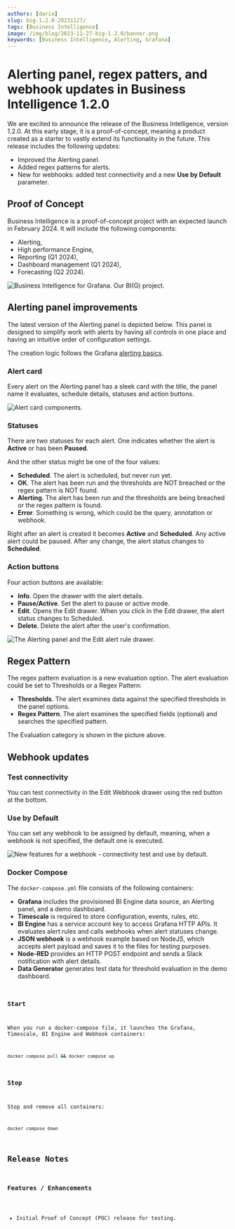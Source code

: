 ```yaml
---
authors: [daria]
slug: big-1.2.0-20231127/
tags: [Business Intelligence]
image: /img/blog/2023-11-27-big-1.2.0/banner.png
keywords: [Business Intelligence, Alerting, Grafana]
---
```



# Alerting panel, regex patters, and webhook updates in Business Intelligence 1.2.0

We are excited to announce the release of the Business Intelligence, version 1.2.0. At this early stage, it is a proof-of-concept, meaning a product created as a starter to vastly extend its functionality in the future.
This release includes the following updates:

- Improved the Alerting panel.
- Added regex patterns for alerts.
- New for webhooks: added test connectivity and a new **Use by Default** parameter.

<Shorts id="X2An_gbxX5k" title="Business Intelligence 1.2.0 for Grafana." />

## Proof of Concept

Business Intelligence is a proof-of-concept project with an expected launch in February 2024. It will include the following components:

- Alerting,
- High performance Engine,
- Reporting (Q1 2024),
- Dashboard management (Q1 2024),
- Forecasting (Q2 2024).

<Image
  title="Business Intelligence for Grafana. Our BI(G) project."
  src="/img/big/concept.png"
/>

## Alerting panel improvements

The latest version of the Alerting panel is depicted below. This panel is designed to simplify work with alerts by having all controls in one place and having an intuitive order of configuration settings.

The creation logic follows the Grafana [alerting basics](/big/alerting/).

### Alert card

Every alert on the Alerting panel has a sleek card with the title, the panel name it evaluates, schedule details, statuses and action buttons.

<Image
  title="Alert card components."
  src="/img/blog/2023-11-27-big-1.2.0/alert-card.png"
/>

### Statuses

There are two statuses for each alert. One indicates whether the alert is **Active** or has been **Paused**.

And the other status might be one of the four values:

- **Scheduled**. The alert is scheduled, but never run yet.
- **OK**. The alert has been run and the thresholds are NOT breached or the regex pattern is NOT found.
- **Alerting**. The alert has been run and the thresholds are being breached or the regex pattern is found.
- **Error**. Something is wrong, which could be the query, annotation or webhook.

Right after an alert is created it becomes **Active** and **Scheduled**. Any active alert could be paused. After any change, the alert status changes to **Scheduled**.

### Action buttons

Four action buttons are available:

- **Info**. Open the drawer with the alert details.
- **Pause/Active**. Set the alert to pause or active mode.
- **Edit**. Opens the Edit drawer. When you click in the Edit drawer, the alert status changes to Scheduled.
- **Delete**. Delete the alert after the user's confirmation.

<Image
  title="The Alerting panel and the Edit alert rule drawer."
  src="/img/blog/2023-11-27-big-1.2.0/alerting-panel.png"
/>

## Regex Pattern

The regex pattern evaluation is a new evaluation option. The alert evaluation could be set to Thresholds or a Regex Pattern:

- **Thresholds**. The alert examines data against the specified thresholds in the panel options.
- **Regex Pattern**. The alert examines the specified fields (optional) and searches the specified pattern.

The Evaluation category is shown in the picture above.

## Webhook updates

### Test connectivity

You can test connectivity in the Edit Webhook drawer using the red button at the bottom.

### Use by Default

You can set any webhook to be assigned by default, meaning, when a webhook is not specified, the default one is executed.

<Image
  title="New features for a webhook - connectivity test and use by default."
  src="/img/blog/2023-11-27-big-1.2.0/webhook.png"
/>

<GettingStarted />

### Docker Compose

The `docker-compose.yml` file consists of the following containers:

- **Grafana** includes the provisioned BI Engine data source, an Alerting panel, and a demo dashboard.
- **Timescale** is required to store configuration, events, rules, etc.
- **BI Engine** has a service account key to access Grafana HTTP APIs. It evaluates alert rules and calls webhooks when alert statuses change.
- **JSON webhook** is a webhook example based on NodeJS, which accepts alert payload and saves it to the files for testing purposes.
- **Node-RED** provides an HTTP POST endpoint and sends a Slack notification with alert details.
- **Data Generator** generates test data for threshold evaluation in the demo dashboard.

<Code
  url="https://github.com/VolkovLabs/business-intelligence/blob/main/docker-compose.yml"
  language="yaml"
/>

### Start

When you run a docker-compose file, it launches the Grafana, Timescale, BI Engine and Webhook containers:

```sh
docker compose pull && docker compose up
```

### Stop

Stop and remove all containers:

```sh
docker compose down
```

## Release Notes

### Features / Enhancements

- Initial Proof of Concept (POC) release for testing.

<Feedback />
